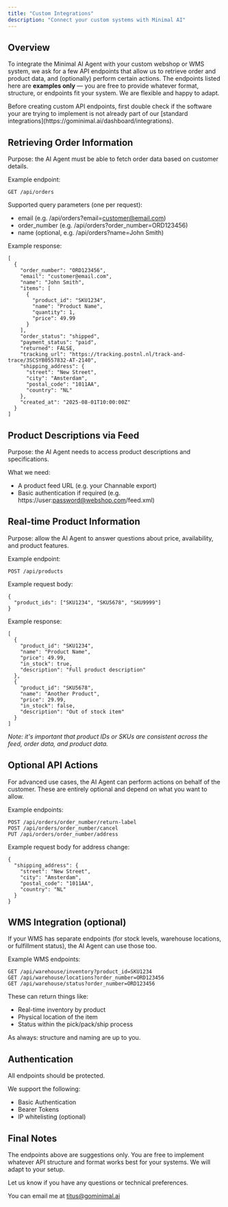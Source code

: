 ```yaml
---
title: "Custom Integrations"
description: "Connect your custom systems with Minimal AI"
---
```


## Overview

To integrate the Minimal AI Agent with your custom webshop or WMS system, we ask for a few API endpoints that allow us to retrieve order and product data, and (optionally) perform certain actions. The endpoints listed here are **examples only** — you are free to provide whatever format, structure, or endpoints fit your system. We are flexible and happy to adapt.

<Note>
  Before creating custom API endpoints, first double check if the software your are trying to implement is not already part of our [standard integrations](https://gominimal.ai/dashboard/integrations).
</Note>

## **Retrieving Order Information**

Purpose: the AI Agent must be able to fetch order data based on customer details.

Example endpoint:

```
GET /api/orders
```

Supported query parameters (one per request):

- email (e.g. /api/orders?email=[customer@email.com](mailto:customer@email.com))
- order_number (e.g. /api/orders?order_number=ORD123456)
- name (optional, e.g. /api/orders?name=John Smith)

Example response:

```
[
  {
    "order_number": "ORD123456",
    "email": "customer@email.com",
    "name": "John Smith",
    "items": [
      {
        "product_id": "SKU1234",
        "name": "Product Name",
        "quantity": 1,
        "price": 49.99
      }
    ],
    "order_status": "shipped",
    "payment_status": "paid",
    "returned": FALSE,
    "tracking_url": "https://tracking.postnl.nl/track-and-trace/3SCSYB0557832-AT-2140",
    "shipping_address": {
      "street": "New Street",
      "city": "Amsterdam",
      "postal_code": "1011AA",
      "country": "NL"
    },
    "created_at": "2025-08-01T10:00:00Z"
  }
]
```

## **Product Descriptions via Feed**

Purpose: the AI Agent needs to access product descriptions and specifications.

What we need:

- A product feed URL (e.g. your Channable export)
- Basic authentication if required (e.g. https://user:password@webshop.com/feed.xml)

## **Real-time Product Information**

Purpose: allow the AI Agent to answer questions about price, availability, and product features.

Example endpoint:

```
POST /api/products
```

Example request body:

```
{
  "product_ids": ["SKU1234", "SKU5678", "SKU9999"]
}
```

Example response:

```
[
  {
    "product_id": "SKU1234",
    "name": "Product Name",
    "price": 49.99,
    "in_stock": true,
    "description": "Full product description"
  },
  {
    "product_id": "SKU5678",
    "name": "Another Product",
    "price": 29.99,
    "in_stock": false,
    "description": "Out of stock item"
  }
]
```

_Note: it's important that product IDs or SKUs are consistent across the feed, order data, and product data._

## **Optional API Actions**

For advanced use cases, the AI Agent can perform actions on behalf of the customer. These are entirely optional and depend on what you want to allow.

Example endpoints:

```
POST /api/orders/order_number/return-label
POST /api/orders/order_number/cancel
PUT /api/orders/order_number/address
```

Example request body for address change:

```
{
  "shipping_address": {
    "street": "New Street",
    "city": "Amsterdam",
    "postal_code": "1011AA",
    "country": "NL"
  }
}
```

## **WMS Integration (optional)**

If your WMS has separate endpoints (for stock levels, warehouse locations, or fulfillment status), the AI Agent can use those too.

Example WMS endpoints:

```
GET /api/warehouse/inventory?product_id=SKU1234
GET /api/warehouse/locations?order_number=ORD123456
GET /api/warehouse/status?order_number=ORD123456
```

These can return things like:

- Real-time inventory by product
- Physical location of the item
- Status within the pick/pack/ship process

As always: structure and naming are up to you.

## **Authentication**

All endpoints should be protected.

We support the following:

- Basic Authentication
- Bearer Tokens
- IP whitelisting (optional)

## Final Notes

The endpoints above are suggestions only. You are free to implement whatever API structure and format works best for your systems. We will adapt to your setup.

Let us know if you have any questions or technical preferences.

You can email me at [titus@gominimal.ai](mailto:titus@gominimal.ai)
